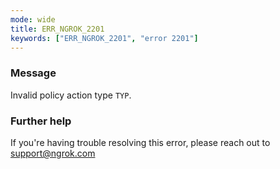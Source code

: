 ```yaml
---
mode: wide
title: ERR_NGROK_2201
keywords: ["ERR_NGROK_2201", "error 2201"]
---
```



### Message

Invalid policy action type `TYP`.

<ErrorDetails />

### Further help

If you're having trouble resolving this error, please reach out to [support@ngrok.com](mailto:support@ngrok.com?subject=Help%20with%20ERR_NGROK_2201)
